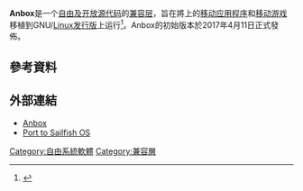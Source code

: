 {{Infobox software
| title = Anbox
| name = Anbox
| logo = Anbox logo.png
| logo alt = 
| screenshot = Wikipedia app Anbox.png
| caption = Anbox中的Android版維基百科應用程序
| collapsible = 
| author = Marius Gripsgard、Ricardo Mendoza、Simon Fels、Thomas Voß
| developer = [https://github.com/anbox/anbox/blob/master/AUTHORS Anbox authors]<br />(4)
| released = {{Start date and age|2017|04|11|df=yes}}
| discontinued = 
| latest release version = 
| latest release date = {{Start date and age|2017|04|11|df=yes}}
| latest preview version = 
| latest preview date = 
| repo = {{URL|https://github.com/anbox/anbox}}
| programming language = 
| operating system = [[Linux|Linux]]
| platform = [[X86-64|X86-64]]、[[ARM架構|ARM架構]]
| size = 
| language = 
| genre = [[兼容层|兼容层]]
| license = [[GNU通用公共许可证|GNU通用公共许可证]]<ref>{{cite web|url=https://github.com/anbox/anbox/blob/master/README.md|title=anbox/anbox|website=GitHub|accessdate=2020-09-10|archive-date=2019-03-10|archive-url=https://web.archive.org/web/20190310091731/https://github.com/anbox/anbox/blob/master/README.md|dead-url=no}}</ref>
| website = {{URL|https://anbox.io}}
}}'''Anbox'''是一个[[自由及开放源代码软件|自由及开放源代码]]的[[兼容层|兼容层]]，旨在將{{link-en|Android}}上的[[流動應用程式|移动应用程序]]和[[手机游戏|移动游戏]]移植到GNU/[[Linux发行版|Linux发行版]]上运行<ref>{{Cite web|title=Anbox: Run Android apps in Linux|url=https://www.infoworld.com/article/3189311/anbox-run-android-apps-in-linux.html|accessdate=2020-04-13|author=Lynch|date=2017-04-12|first=Jim|work=InfoWorld|language=en|archive-date=2020-09-05|archive-url=https://web.archive.org/web/20200905102948/https://www.infoworld.com/article/3189311/anbox-run-android-apps-in-linux.html|dead-url=no}}</ref>。Anbox的初始版本於2017年4月11日正式發佈。  

== 參考資料 ==
{{Reflist|2}}

== 外部連結 ==

* [https://anbox.io/ Anbox]{{Wayback|url=https://anbox.io/ |date=20200916131340 }}
* [https://build.merproject.org/package/show/home:saidinesh5:anbox/anbox Port to Sailfish OS]{{Wayback|url=https://build.merproject.org/package/show/home:saidinesh5:anbox/anbox |date=20180502140240 }}

[[Category:自由系統軟體|Category:自由系統軟體]]
[[Category:兼容層|Category:兼容層]]